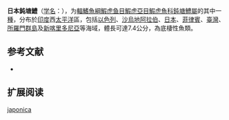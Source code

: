 {{Speciesbox 
| status = NE
| status_system = IUCN3.1
| status_ref = 
| taxon = Amblyeleotris japonica
| authority =  [[Takagi|Takagi]], 1957
| synonyms = *''Amblyeleotris japonicus''<br /><small>Takagi, 1957</small>
}}

'''日本鈍塘鱧'''（[[学名|学名]]：{{lang|la|'''''Amblyeleotris japonica'''''}}），为[[輻鰭魚綱|輻鰭魚綱]][[鰕虎鱼目|鰕虎鱼目]][[鰕虎亞目|鰕虎亞目]][[鰕虎魚科|鰕虎魚科]][[鈍塘鱧屬|鈍塘鱧屬]]的其中一[[種|種]]，分布於[[印度|印度]]西[[太平洋|太平洋]]區，包括[[以色列|以色列]]、[[沙烏地阿拉伯|沙烏地阿拉伯]]、[[日本|日本]]、[[菲律賓|菲律賓]]、[[臺灣|臺灣]]、[[所羅門群島|所羅門群島]]及[[新喀里多尼亞|新喀里多尼亞]]等海域，體長可達7.4公分，為底棲性魚類。

== 参考文献 ==
*{{FishBase_species|genus=Amblyeleotris|species=japonica|year=2012|month=3}}

== 扩展阅读 ==
{{refbegin}}
{{wikispecies-inline|Amblyeleotris japonica|日本鈍塘鱧}}
{{refend}}
{{Taxonbar|from=Q2124520}}

[[Category:鈍塘鱧屬|japonica]]